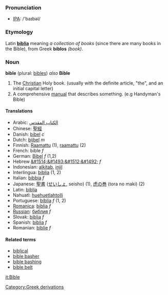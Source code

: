 === Pronunciation ===
*[[w:IPA|IPA]]: /'baɪbəl/

=== Etymology ===
Latin '''[[biblia]]''' meaning ''a collection of books'' (since there are many books in the Bible), from Greek '''biblos''' ''(book)''.

=== Noun ===
'''bible''' (plural: [[bibles]]) ''also'' '''Bible'''

#The [[Christian]] Holy book. (usually with the definite article, "the", and an initial capital letter)
#A comprehensive [[manual]] that describes something. (e.g Handyman's Bible)

==== Translations ====
*Arabic: [[الكتاب المقدس]]
*Chinese: [[聖經]]
*Danish: [[bibel]] ''c''
*Dutch: [[bijbel]] ''m''
*Finnish: [[Raamattu]] (1), [[raamattu]] (2)
*French: bible ''f''
*German: [[Bibel]] ''f'' (1,2)
*Hebrew [[&#1514;&#1493;&#1512;&#1492;]] ''f''
*Indonesian: [[alkitab]], [[injil]]
*Interlingua: [[biblia]] (1, 2)
*Italian: [[bibbia]] ''f''
*Japanese: [[聖書]] ([[せいしょ]], seisho) (1), [[虎の巻]] (tora no maki) (2)
*Latin: [[biblia]]
*Nahuatl: [[huehuetlahtolli]]
*Portuguese: [[bíblia]] ''f'' (1, 2)
*[[Romanica]]: [[biblia]] ''f''
*[[Russian]]: [[библия]] ''f''
*Slovak: [[biblia]] ''f''
*Spanish: [[biblia]] ''f''
*Romanian: [[biblie]] ''f''

==== Related terms====
*[[biblical]]
*[[bible basher]]
*[[bible bashing]]
*[[bible belt]]

[[it:Bible]]
[[Category:Greek derivations]]